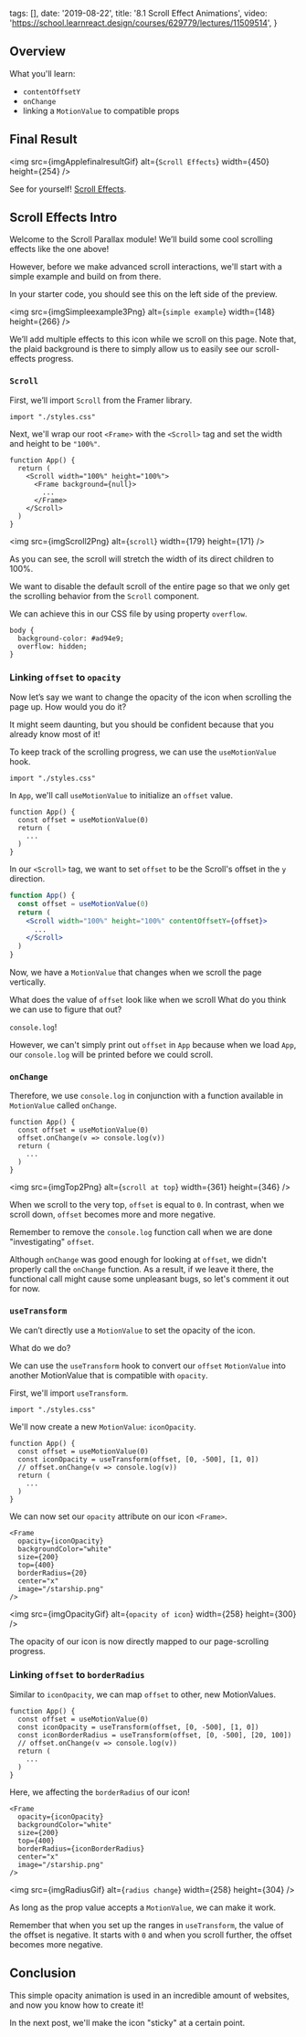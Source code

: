 
  tags: [],
  date: '2019-08-22',
  title: '8.1 Scroll Effect Animations',
  video: 'https://school.learnreact.design/courses/629779/lectures/11509514',
}


## Overview

What you'll learn:

- `contentOffsetY`
- `onChange`
- linking a `MotionValue` to compatible props

<CourseVideoLink to={props.pageContext.frontmatter.video} />

## Final Result

<img
  src={imgApplefinalresultGif}
  alt={`Scroll Effects`}
  width={450}
  height={254}
/>

See for yourself! [Scroll Effects](https://o9yeu.csb.app/).

## Scroll Effects Intro

Welcome to the Scroll Parallax module! We’ll build some cool scrolling effects like the one above!

However, before we make advanced scroll interactions, we'll start with a simple example and build on from there.

In your starter code, you should see this on the left side of the preview.

<img
  src={imgSimpleexample3Png}
  alt={`simple example`}
  width={148}
  height={266}
/>

We’ll add multiple effects to this icon while we scroll on this page. Note that, the plaid background is there to simply allow us to easily see our scroll-effects progress.

### `Scroll`

First, we’ll import `Scroll` from the Framer library.

```jsx{3}
import "./styles.css"
```

Next, we'll wrap our root `<Frame>` with the `<Scroll>` tag and set the width and height to be `"100%"`.

```jsx{3,7}
function App() {
  return (
    <Scroll width="100%" height="100%">
      <Frame background={null}>
        ...
      </Frame>
    </Scroll>
  )
}
```

<img src={imgScroll2Png} alt={`scroll`} width={179} height={171} />

As you can see, the scroll will stretch the width of its direct children to 100%.

We want to disable the default scroll of the entire page so that we only get the scrolling behavior from the `Scroll` component.

We can achieve this in our CSS file by using property `overflow`.

```jsx{3}
body {
  background-color: #ad94e9;
  overflow: hidden;
}
```

### Linking `offset` to `opacity`

Now let’s say we want to change the opacity of the icon when scrolling the page up. How would you do it?

It might seem daunting, but you should be confident because that you already know most of it!

To keep track of the scrolling progress, we can use the `useMotionValue` hook.

```jsx{3}
import "./styles.css"
```

In `App`, we'll call `useMotionValue` to initialize an `offset` value.

```jsx{2}
function App() {
  const offset = useMotionValue(0)
  return (
    ...
  )
}
```

In our `<Scroll>` tag, we want to set `offset` to be the Scroll's offset in the `y` direction.

```jsx
function App() {
  const offset = useMotionValue(0)
  return (
    <Scroll width="100%" height="100%" contentOffsetY={offset}>
      ...
    </Scroll>
  )
}
```

Now, we have a `MotionValue` that changes when we scroll the page vertically.

What does the value of `offset` look like when we scroll What do you think we can use to figure that out?

`console.log`!

However, we can't simply print out `offset` in `App` because when we load `App`, our `console.log` will be printed before we could scroll.

### `onChange`

Therefore, we use `console.log` in conjunction with a function available in `MotionValue` called `onChange`.

```jsx{2}
function App() {
  const offset = useMotionValue(0)
  offset.onChange(v => console.log(v))
  return (
    ...
  )
}
```

<img src={imgTop2Png} alt={`scroll at top`} width={361} height={346} />

When we scroll to the very top, `offset` is equal to `0`. In contrast, when we scroll down, `offset` becomes more and more negative.

Remember to remove the `console.log` function call when we are done "investigating" `offset`.

Although `onChange` was good enough for looking at `offset`, we didn't properly call the `onChange` function. As a result, if we leave it there, the functional call might cause some unpleasant bugs, so let's comment it out for now.

### `useTransform`

We can’t directly use a `MotionValue` to set the opacity of the icon.

What do we do?

We can use the `useTransform` hook to convert our `offset` `MotionValue` into another MotionValue that is compatible with `opacity`.

First, we'll import `useTransform`.

```jsx{3}
import "./styles.css"
```

We'll now create a new `MotionValue`: `iconOpacity`.

```jsx{3}
function App() {
  const offset = useMotionValue(0)
  const iconOpacity = useTransform(offset, [0, -500], [1, 0])
  // offset.onChange(v => console.log(v))
  return (
    ...
  )
}
```

We can now set our `opacity` attribute on our icon `<Frame>`.

```jsx{2}
<Frame
  opacity={iconOpacity}
  backgroundColor="white"
  size={200}
  top={400}
  borderRadius={20}
  center="x"
  image="/starship.png"
/>
```

<img src={imgOpacityGif} alt={`opacity of icon`} width={258} height={300} />

The opacity of our icon is now directly mapped to our page-scrolling progress.

### Linking `offset` to `borderRadius`

Similar to `iconOpacity`, we can map `offset` to other, new MotionValues.

```jsx{4}
function App() {
  const offset = useMotionValue(0)
  const iconOpacity = useTransform(offset, [0, -500], [1, 0])
  const iconBorderRadius = useTransform(offset, [0, -500], [20, 100])
  // offset.onChange(v => console.log(v))
  return (
    ...
  )
}
```

Here, we affecting the `borderRadius` of our icon!

```jsx{6}
<Frame
  opacity={iconOpacity}
  backgroundColor="white"
  size={200}
  top={400}
  borderRadius={iconBorderRadius}
  center="x"
  image="/starship.png"
/>
```

<img src={imgRadiusGif} alt={`radius change`} width={258} height={304} />

As long as the prop value accepts a `MotionValue`, we can make it work.

Remember that when you set up the ranges in `useTransform`, the value of the offset is negative. It starts with `0` and when you scroll further, the offset becomes more negative.

## Conclusion

This simple opacity animation is used in an incredible amount of websites, and now you know how to create it!

In the next post, we'll make the icon "sticky" at a certain point.
